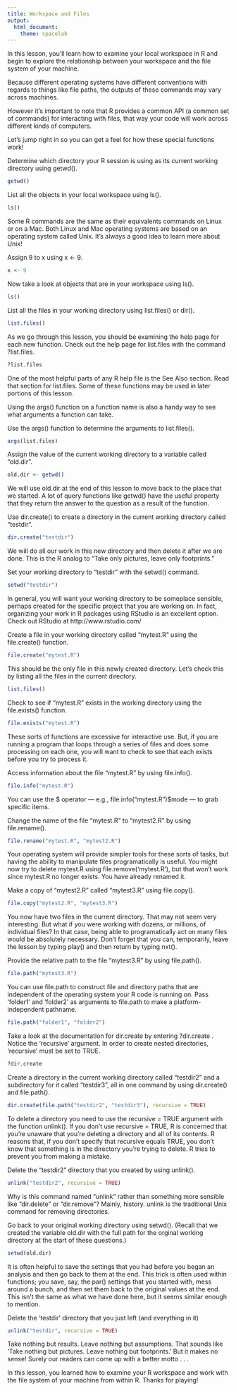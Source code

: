 ```yaml
---
title: Workspace and Files
output:
  html_document:
    theme: spacelab
---
```


In this lesson, you'll learn how to examine your local workspace in R and begin to explore the relationship between your workspace and the file system of your machine. 

Because different operating systems have different conventions with regards to things like file paths, the outputs of these commands may vary across machines. 

However it's important to note that R provides a common API (a common set of commands) for interacting with files, that way your code will work across different kinds of computers. 

Let's jump right in so you can get a feel for how these special functions work! 

Determine which directory your R session is using as its current working directory using getwd().

```r
getwd()
``` 

List all the objects in your local workspace using ls().

```r
ls()
``` 

Some R commands are the same as their equivalents commands on Linux or on a Mac. Both Linux and Mac operating systems are based on an operating system called Unix. It's always a good idea to learn more about Unix! 

Assign 9 to x using x <- 9.

```r
x <- 9
``` 

Now take a look at objects that are in your workspace using ls().

```r
ls()
``` 

List all the files in your working directory using list.files() or dir().

```r
list.files()
``` 

As we go through this lesson, you should be examining the help page for each new function. Check out the help page for list.files with the command ?list.files.

```r
?list.files
``` 

One of the most helpful parts of any R help file is the See Also section. Read that section for list.files. Some of these functions may be used in later portions of this lesson. 

Using the args() function on a function name is also a handy way to see what arguments a function can take. 

Use the args() function to determine the arguments to list.files().

```r
args(list.files)
``` 

Assign the value of the current working directory to a variable called "old.dir".

```r
old.dir <- getwd()
``` 

We will use old.dir at the end of this lesson to move back to the place that we started. A lot of query functions like getwd() have the useful property that they return the answer to the question as a result of the function. 

Use dir.create() to create a directory in the current working directory called "testdir".

```r
dir.create("testdir")
``` 

We will do all our work in this new directory and then delete it after we are done. This is the R analog to "Take only pictures, leave only footprints." 

Set your working directory to "testdir" with the setwd() command.

```r
setwd("testdir")
``` 

In general, you will want your working directory to be someplace sensible, perhaps created for the specific project that you are working on. In fact, organizing your work in R packages using RStudio is an excellent option. Check out RStudio at http://www.rstudio.com/ 

Create a file in your working directory called "mytest.R" using the file.create() function.

```r
file.create("mytest.R")
``` 

This should be the only file in this newly created directory. Let's check this by listing all the files in the current directory.

```r
list.files()
``` 

Check to see if "mytest.R" exists in the working directory using the file.exists() function.

```r
file.exists("mytest.R")
``` 

These sorts of functions are excessive for interactive use. But, if you are running a program that loops through a series of files and does some processing on each one, you will want to check to see that each exists before you try to process it. 

Access information about the file "mytest.R" by using file.info().

```r
file.info("mytest.R")
``` 

You can use the $ operator --- e.g., file.info("mytest.R")$mode --- to grab specific items. 

Change the name of the file "mytest.R" to "mytest2.R" by using file.rename().

```r
file.rename("mytest.R", "mytest2.R")
``` 

Your operating system will provide simpler tools for these sorts of tasks, but having the ability to manipulate files programatically is useful. You might now try to delete mytest.R using file.remove('mytest.R'), but that won't work since mytest.R no longer exists. You have already renamed it. 

Make a copy of "mytest2.R" called "mytest3.R" using file.copy().

```r
file.copy("mytest2.R", "mytest3.R")
``` 

You now have two files in the current directory. That may not seem very interesting. But what if you were working with dozens, or millions, of individual files? In that case, being able to programatically act on many files would be absolutely necessary. Don't forget that you can, temporarily, leave the lesson by typing play() and then return by typing nxt(). 

Provide the relative path to the file "mytest3.R" by using file.path().

```r
file.path("mytest3.R")
``` 

You can use file.path to construct file and directory paths that are independent of the operating system your R code is running on. Pass 'folder1' and 'folder2' as arguments to file.path to make a platform-independent pathname.

```r
file.path("folder1", "folder2")
``` 

Take a look at the documentation for dir.create by entering ?dir.create . Notice the 'recursive' argument. In order to create nested directories, 'recursive' must be set to TRUE.

```r
?dir.create
``` 

Create a directory in the current working directory called "testdir2" and a subdirectory for it called "testdir3", all in one command by using dir.create() and file.path().

```r
dir.create(file.path("testdir2", "testdir3"), recursive = TRUE)
``` 

To delete a directory you need  to use the recursive = TRUE argument with the function unlink(). If you don't use recursive = TRUE, R is concerned that you're unaware that you're deleting a directory and all of its contents. R reasons that, if you don't specify that recursive equals TRUE, you don't know that something is in the directory you're trying to delete. R tries to prevent you from making a mistake. 

Delete the "testdir2" directory that you created by using unlink().

```r
unlink("testdir2", recursive = TRUE)
``` 

Why is this command named "unlink" rather than something more sensible like "dir.delete" or "dir.remove"? Mainly, history. unlink is the traditional Unix command for removing directories. 

Go back to your original working directory using setwd(). (Recall that we created the variable old.dir with the full path for the orginal working directory at the start of these questions.)

```r
setwd(old.dir)
``` 

It is often helpful to save the settings that you had before you began an analysis and then go back to them at the end. This trick is often used within functions; you save, say, the par() settings that you started with, mess around a bunch, and then set them back to the original values at the end. This isn't the same as what we have done here, but it seems similar enough to mention. 

Delete the 'testdir' directory that you just left (and everything in it)

```r
unlink("testdir", recursive = TRUE)
``` 

Take nothing but results. Leave nothing but assumptions. That sounds like 'Take nothing but pictures. Leave nothing but footprints.' But it makes no sense! Surely our readers can come up with a better motto . . . 

In this lesson, you learned how to examine your R workspace and work with the file system of your machine from within R. Thanks for playing! 

